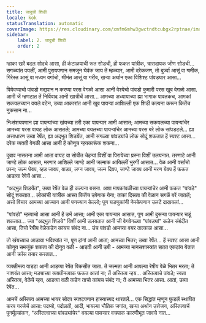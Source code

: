 ```yaml
---
title: जादुची शिडी
locale: kok
statusTranslation: automatic
coverImage: https://res.cloudinary.com/xmfm6mhw3gwctndtcubgx2rptnae/image/upload/v1740468922/small_cover_tratado_de_psicologia_revolucionaria_a4c0dca4e0.webp
sidebar:
    label: 2. जादुची शिडी
    order: 2
---
```

म्हाका खरें बदल सोदचे आसा, ही कंटाळयाची रूत सोडची, ही फकत यांत्रीक, त्रासदायक जीण सोडची... सगळ्यांत पयलीं, आमी पुरायपणान समजून घेवंक जाय तें म्हळ्यार, आमी दरेकजण, तो बुर्ज्वा आसूं वा श्रमीक, गिरेस्त आसूं वा मध्यम वर्गाचो, श्रीमंत आसूं वा गरीब, खऱ्या अर्थान एका विशिश्ट पांवड्यार आसा...

पियेवप्याचो पांवडो मद्यपान न करप्या परस वेगळो आसा आनी वेश्येचो पांवडो कुमारी परस खूब वेगळो आसा. आमी जें म्हणटात तें निर्विवाद आनी खात्रीचें आसा... आमच्या अध्यायाच्या ह्या भागाक पावतकच, आमकां सकयलच्यान वयले वटेन, उब्या आकारांत आनी खूब पायऱ्यां आशिल्ली एक शिडी कल्पना करून कितेंच नुकसान ना...

निःसंशयपणान ह्या पायऱ्यांच्या खंयच्या तरी एका पायऱ्यार आमी आसात; आमच्या सकयलच्या पायऱ्यांचेर आमच्या परस वायट लोक आसतले; आमच्या वयलच्या पायऱ्यांचेर आमच्या परस बरे लोक सांपडटले... ह्या असाधारण उब्या रेषेंत, ह्या अद्भुत शिडयेंत, आमी सगळ्या पांवड्यांचे लोक सोदूं शकतात हें स्पश्ट आसा... दरेक व्यक्ती वेगळी आसा आनी हें कोणूच न्हयकारूंक शकना...

दुबाव नासतना आमी आतां वायट वा सोबीत चेहऱ्यां विशीं वा पिरायेच्या प्रस्ना विशीं उलयनात. तरणाटे आनी जाण्टे लोक आसात, मरणार आशिल्ले जाण्टे आनी जल्माक आयिल्लीं भुरगीं आसात... वेळ आनी वर्सांचो प्रस्न; जल्म घेवप, व्हड जावप, वाडप, लग्न जावप, जल्म दिवप, जाण्टे जावप आनी मरण येवप हें फकत आडव्या रेषेचें आसा...

"अद्भुत शिडयेंत", उब्या रेषेंत वेळ ही कल्पना बसना. अशा मापकांवळीच्या पायऱ्यांचेर आमी फकत "पांवडे" सोदूं शकतात... लोकांची यांत्रीक आस्त कितेंच उपेगाक येना; तांकां दिसता की वेळान सगळें बरें जातलें; असो विचार आमच्या आज्यान आनी पणज्यान केल्लो; पूण घडणुकांनी नेमकेपणान उलटें दाखयलां...

"पांवडो" म्हत्वाचो आसा आनी हें उभें आसा; आमी एका पायऱ्यार आसात, पूण आमी दुसऱ्या पायऱ्यार चडूं शकतात... ज्या "अद्भुत शिडये" विशीं आमी उलयतात आनी जी वेगवेगळ्या "पांवड्यां" कडेन संबंदीत आसा, तिचो रेषीय वेळेकडेन कांयच संबंद ना... उंच पांवडो आमच्या वयर तात्काळ आसा...

तो खंयच्याच आडव्या भविश्यांत ना, पूण हांगां आनी आतां; आमच्या भितर; उब्या रेषेंत... हें स्पश्ट आसा आनी कोणूय समजूंक शकता की दोनूय वळी - आडवी आनी उबी - आमच्या मानसशास्त्रांत सतत एकठांय येतात आनी क्रॉस तयार करतात...

व्यक्तीमत्व वाडटा आनी आडव्या रेषेंत विकसीत जाता. तें जल्मता आनी आपल्या रेषीय वेळे भितर मरता; तें नाशवंत आसा; मड्याच्या व्यक्तीमत्वाक फकत आतां ना; तें अस्तित्व न्हय... अस्तित्वाचे पांवडे; स्वता अस्तित्व, वेळेचें न्हय, आडव्या वळी कडेन ताचो कांयच संबंद ना; तें आमच्या भितर आसा. आतां, उब्या रेषेंत...

आमचें अस्तित्व आमच्या भायर सोदप स्पश्टपणान हास्यास्पद थारतलें... एक सिद्धांत म्हणून फुडलें स्थापित करप गरजेचें आसा: पदव्यो, पदोन्नती, आदी, भायल्या भौतिक जगांत, खऱ्या अर्थान उत्तेजन, अस्तित्वाचें पुनर्मूल्यांकन, "अस्तित्वाच्या पांवड्यांचेर" वयल्या पायऱ्यार वचपाक कारणीभूत जावचे नात...

